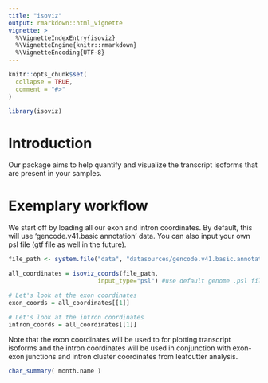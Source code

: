 ```yaml
---
title: "isoviz"
output: rmarkdown::html_vignette
vignette: >
  %\VignetteIndexEntry{isoviz}
  %\VignetteEngine{knitr::rmarkdown}
  %\VignetteEncoding{UTF-8}
---
```


```r
knitr::opts_chunk$set(
  collapse = TRUE,
  comment = "#>"
)
```

```r
library(isoviz)
```

# Introduction

Our package aims to help quantify and visualize the transcript isoforms that are present in your samples. 

# Exemplary workflow 

We start off by loading all our exon and intron coordinates. By default, this will use 'gencode.v41.basic annotation' data. You can also input your own psl file (gtf file as well in the future).  
```r

file_path <- system.file("data", "datasources/gencode.v41.basic.annotation.psl", package = "isoviz")

all_coordinates = isoviz_coords(file_path,
                         input_type="psl") #use default genome .psl file  
```

```r
# Let's look at the exon coordinates 
exon_coords = all_coordinates[[1]]

# Let's look at the intron coordinates 
intron_coords = all_coordinates[[1]]
```

Note that the exon coordinates will be used to for plotting transcript isoforms and the intron coordinates will be used in conjunction with exon-exon junctions and intron cluster coordinates from leafcutter analysis. 
```r
char_summary( month.name )
```
